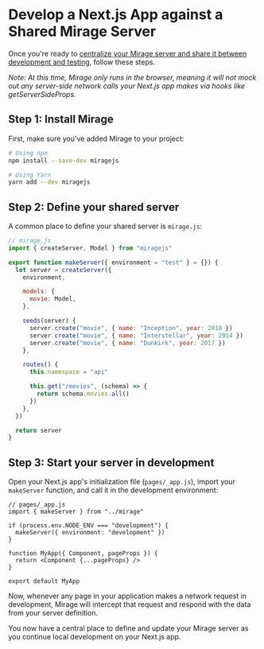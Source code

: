 # Develop a Next.js App against a Shared Mirage Server

Once you're ready to [centralize your Mirage server and share it between development and testing](/docs/workflow-tips/#sharing-your-server-between-development-and-testing), follow these steps.

_Note: At this time, Mirage only runs in the browser, meaning it will not mock out any server-side network calls your Next.js app makes via hooks like getServerSideProps._

## Step 1: Install Mirage

First, make sure you've added Mirage to your project:

```bash
# Using npm
npm install --save-dev miragejs

# Using Yarn
yarn add --dev miragejs
```

## Step 2: Define your shared server

A common place to define your shared server is `mirage.js`:

```js
// mirage.js
import { createServer, Model } from "miragejs"

export function makeServer({ environment = "test" } = {}) {
  let server = createServer({
    environment,

    models: {
      movie: Model,
    },

    seeds(server) {
      server.create("movie", { name: "Inception", year: 2010 })
      server.create("movie", { name: "Interstellar", year: 2014 })
      server.create("movie", { name: "Dunkirk", year: 2017 })
    },

    routes() {
      this.namespace = "api"

      this.get("/movies", (schema) => {
        return schema.movies.all()
      })
    },
  })

  return server
}
```

## Step 3: Start your server in development

Open your Next.js app's initialization file (`pages/_app.js`), import your `makeServer` function, and call it in the development environment:

```js{2-6}
// pages/_app.js
import { makeServer } from "../mirage"

if (process.env.NODE_ENV === "development") {
  makeServer({ environment: "development" })
}

function MyApp({ Component, pageProps }) {
  return <Component {...pageProps} />
}

export default MyApp
```

Now, whenever any page in your application makes a network request in development, Mirage will intercept that request and respond with the data from your server definition.

You now have a central place to define and update your Mirage server as you continue local development on your Next.js app.
